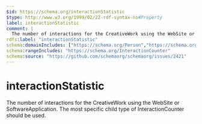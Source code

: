 ```yaml
---
$id: https://schema.org/interactionStatistic
$type: http://www.w3.org/1999/02/22-rdf-syntax-ns#Property
label: interactionStatistic
comment: |
  The number of interactions for the CreativeWork using the WebSite or SoftwareApplication. The most specific child type of InteractionCounter should be used.
rdfs:label: "interactionStatistic"
schema:domainIncludes: ["https://schema.org/Person","https://schema.org/Organization","https://schema.org/CreativeWork"]
schema:rangeIncludes: "https://schema.org/InteractionCounter"
schema:source: "https://github.com/schemaorg/schemaorg/issues/2421"
---
```


# interactionStatistic

The number of interactions for the CreativeWork using the WebSite or SoftwareApplication. The most specific child type of InteractionCounter should be used.

